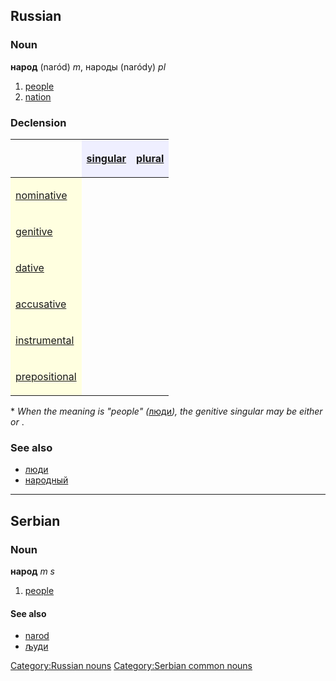 ==Russian==
[[Category:Russian nouns]]
===Noun===
'''народ''' (naród) ''m'', народы (naródy) ''pl''

#[[people]]
#[[nation]]

===Declension===
{| border="1" cellpadding="4" cellspacing="0"
!
! style="background-color: #EFEFFF" align="center"|[[singular]]
! style="background-color: #EFEFFF" align="center"|[[plural]]
|-
! style="background-color: #FFFFE0" align="left"|[[nominative case|nominative]]
| align="center"|{{RUchar|наро́д}}
| align="center"|{{RUchar|наро́ды}}
|-
! style="background-color: #FFFFE0" align="left"|[[genitive case|genitive]]
| align="center"|{{RUchar|наро́да*}}
| align="center"|{{RUchar|наро́дов}}
|-
! style="background-color: #FFFFE0" align="left"|[[dative case|dative]]
| align="center"|{{RUchar|наро́ду}}
| align="center"|{{RUchar|наро́дам}}
|-
! style="background-color: #FFFFE0" align="left"|[[accusative case|accusative]]
| align="center"|{{RUchar|наро́д}}
| align="center"|{{RUchar|наро́ды}}
|-
! style="background-color: #FFFFE0" align="left"|[[instrumental case|instrumental]]
| align="center"|{{RUchar|наро́дом}}
| align="center"|{{RUchar|наро́дами}}
|-
! style="background-color: #FFFFE0" align="left"|[[prepositional case|prepositional]]
| align="center"|{{RUchar|о наро́де}}
| align="center"|{{RUchar|о наро́дах}}
|}

<nowiki>*</nowiki> ''When the meaning is "people" (''[[люди]]''), the genitive singular may be either'' {{RUchar|наро́да}} ''or'' {{RUchar|наро́ду}}.

===See also===
*[[люди]]
*[[народный]]


----
==Serbian==
===Noun===
'''народ''' ''m s''
#[[people]]
====See also====
*[[narod]]
*[[људи]]
[[Category:Serbian common nouns]]